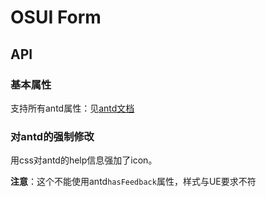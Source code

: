 
<Meta title="设计文档/Form 表单"  />

# OSUI Form

## API

### 基本属性

支持所有antd属性：见[antd文档](https://ant.design/components/form-cn/)

<Preview>
  <Story name="Demo" story={stories.Demo} />
</Preview>

### 对antd的强制修改

用css对antd的help信息强加了icon。

**注意**：这个不能使用antd`hasFeedback`属性，样式与UE要求不符

<Preview>
  <Story name="StatusDemo" story={stories.StatusDemo} />
</Preview>
